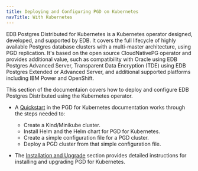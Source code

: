 ```yaml
---
title: Deploying and Configuring PGD on Kubernetes
navTitle: With Kubernetes
---
```


EDB Postgres Distributed for Kubernetes is a Kubernetes operator designed, developed, and supported by EDB. It covers the full lifecycle of highly available Postgres database clusters with a multi-master architecture, using PGD replication. It's based on the open source CloudNativePG operator and provides additional value, such as compatibility with Oracle using EDB Postgres Advanced Server, Transparent Data Encryption (TDE) using EDB Postgres Extended or Advanced Server, and additional supported platforms including IBM Power and OpenShift.

This section of the documentaion covers how to deploy and configure EDB Postgres Distributed using the Kubernetes operator. 

* A [Quickstart](/postgres_distributed_for_kubernetes/latest/quickstart) in the PGD for Kubernetes documentation works through the steps needed to:
  * Create a Kind/Minikube cluster.
  * Install Helm and the Helm chart for PGD for Kubernetes.
  * Create a simple configuration file for a PGD cluster.
  * Deploy a PGD cluster from that simple configuration file.


* The [Installation and Upgrade](/postgres_distributed_for_kubernetes/latest/installation_upgrade) section provides detailed instructions for installing and upgrading PGD for Kubernetes.

